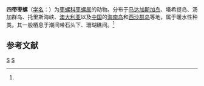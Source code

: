 {{NoteTA
|G1=Toponym
}}
{{Speciesbox
| taxon = Bulla adamsii
| binomial_authority = (Menke, 1850)<ref name='id10533'>{{cite web| url =http://www.bioinfo.cn/db05/BjdwSpecies.php?action=view&id=10533| title =四带枣螺| work =《中国动物物种编目数据库》| publisher =中国科学院微生物研究所| author =中国科学院动物研究所| accessdate =2009-04-28| deadurl =yes| archiveurl =https://web.archive.org/web/20160305085356/http://www.bioinfo.cn/db05/BjdwSpecies.php?action=view&id=10533| archivedate =2016-03-05}}</ref>
}}

'''四带枣螺'''（[[学名|学名]]：{{lang|la|''Bulla adamsii''}}）为[[枣螺科|枣螺科]][[枣螺属|枣螺属]]的动物。分布于[[马达加斯加岛|马达加斯加岛]]、塔希提岛、汤加群岛、托里斯海峡、[[澳大利亚|澳大利亚]]以及[[中国大陆|中国]]的[[海南岛|海南岛]]和[[西沙群岛|西沙群岛]]等地，属于暖水性种类。其一般栖息于潮间带石头下、珊瑚礁间。<ref name='id10533'/>

== 参考文献 ==
{{reflist}}
{{taxonbar}}

[[Category:_1850年描述的动物|S]]
[[Category:枣螺属|S]]